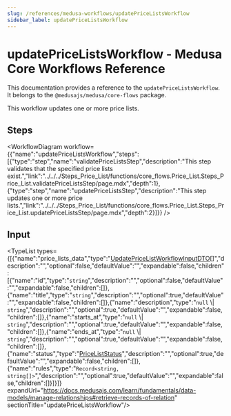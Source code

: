 ```yaml
---
slug: /references/medusa-workflows/updatePriceListsWorkflow
sidebar_label: updatePriceListsWorkflow
---
```



# updatePriceListsWorkflow - Medusa Core Workflows Reference

This documentation provides a reference to the `updatePriceListsWorkflow`. It belongs to the `@medusajs/medusa/core-flows` package.

This workflow updates one or more price lists.

## Steps

<WorkflowDiagram workflow={{"name":"updatePriceListsWorkflow","steps":[{"type":"step","name":"validatePriceListsStep","description":"This step validates that the specified price lists exist.","link":"../../../Steps_Price_List/functions/core_flows.Price_List.Steps_Price_List.validatePriceListsStep/page.mdx","depth":1},{"type":"step","name":"updatePriceListsStep","description":"This step updates one or more price lists.","link":"../../../Steps_Price_List/functions/core_flows.Price_List.Steps_Price_List.updatePriceListsStep/page.mdx","depth":2}]}} />

## Input

<TypeList types={[{"name":"price_lists_data","type":"[UpdatePriceListWorkflowInputDTO](../../../../../types/interfaces/types.UpdatePriceListWorkflowInputDTO/page.mdx)[]","description":"","optional":false,"defaultValue":"","expandable":false,"children":[{"name":"id","type":"`string`","description":"","optional":false,"defaultValue":"","expandable":false,"children":[]},{"name":"title","type":"`string`","description":"","optional":true,"defaultValue":"","expandable":false,"children":[]},{"name":"description","type":"`null` \\| `string`","description":"","optional":true,"defaultValue":"","expandable":false,"children":[]},{"name":"starts_at","type":"`null` \\| `string`","description":"","optional":true,"defaultValue":"","expandable":false,"children":[]},{"name":"ends_at","type":"`null` \\| `string`","description":"","optional":true,"defaultValue":"","expandable":false,"children":[]},{"name":"status","type":"[PriceListStatus](../../../../../pricing/types/pricing.PriceListStatus/page.mdx)","description":"","optional":true,"defaultValue":"","expandable":false,"children":[]},{"name":"rules","type":"`Record<string, string[]>`","description":"","optional":true,"defaultValue":"","expandable":false,"children":[]}]}]} expandUrl="https://docs.medusajs.com/learn/fundamentals/data-models/manage-relationships#retrieve-records-of-relation" sectionTitle="updatePriceListsWorkflow"/>
